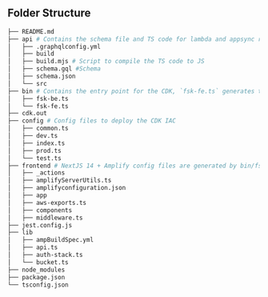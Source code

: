 ## Folder Structure

```bash
├── README.md
├── api # Contains the schema file and TS code for lambda and appsync resolver functions
│   ├── .graphqlconfig.yml
│   ├── build
│   ├── build.mjs # Script to compile the TS code to JS
│   ├── schema.gql #Schema
│   ├── schema.json
│   └── src
├── bin # Contains the entry point for the CDK, `fsk-fe.ts` generates the amplify configuration file.
│   ├── fsk-be.ts
│   └── fsk-fe.ts
├── cdk.out
├── config # Config files to deploy the CDK IAC
│   ├── common.ts
│   ├── dev.ts
│   ├── index.ts
│   ├── prod.ts
│   └── test.ts
├── frontend # NextJS 14 + Amplify config files are generated by bin/fsk-fe.ts
│   ├── _actions 
│   ├── amplifyServerUtils.ts
│   ├── amplifyconfiguration.json
│   ├── app
│   ├── aws-exports.ts
│   ├── components
│   ├── middleware.ts
├── jest.config.js
├── lib
│   ├── ampBuildSpec.yml
│   ├── api.ts
│   ├── auth-stack.ts
│   └── bucket.ts
├── node_modules
├── package.json
└── tsconfig.json

```